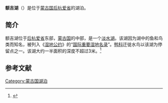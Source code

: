 {{otheruses}}
{{Infobox_lake
 |湖泊名稱 =额吉湖
 |湖泊照片 =Ogii_lake.jpg
 |湖泊照片標題 =
 |測深圖 =
 |測深圖標題 =
 |湖泊所在地 =[[蒙古国|蒙古国]]
 |座標 ={{Coord|47|45|39|N|102|46|02|E|type:waterbody_region:MN|display=inline,title}}
 |湖泊類別 =[[淡水湖|淡水湖]]
 |流入 =
 |流出 =
 |集水區面積 = 
 |正常滿水位標高 =
 |集水區國家 =
 |湖泊長度 =7.9 km
 |湖泊闊度 =5.3 km
 |湖泊面積 =25.7km<sup>2</sup> 
 |平均深度 =6.6m
 |最深深度 =15.3m
 |水體體積 =0.17 cu. km
 |湖水停留時間 =
 |湖岸線長度 =
 |海拔高度 = 1337m
 |湖中島嶼 =
 |湖邊城鎮 =
}}
'''额吉湖'''（{{lang-mn|Өгий нуур}}）是位于[[蒙古国|蒙古国]][[后杭爱省|后杭爱省]]的湖泊。

==简介==
额吉湖位于[[后杭爱省|后杭爱省]]东部，[[蒙古国|蒙古国]]的中部，是一个[[淡水湖|淡水湖]]。该湖因为湖中的鱼和鸟类而知名，被列入《[[湿地公约|湿地公约]]》的“[[国际重要湿地名录|国际重要湿地名录]]”。[[鸭科|鸭科]]迁徙水鸟以该湖为停留点之一。该湖大约一半面积的深度不超过3米。<ref name="Annotated list - Mongolia">{{cite web|title=The Annotated Ramsar List: Mongolia|url=http://www.ramsar.org/cda/en/ramsar-pubs-notes-anno-mongolia/main/ramsar/1-30-168%5E16502_4000_0__|publisher=Ramsar.org|accessdate=1 April 2013|archive-date=2013-04-09|archive-url=https://web.archive.org/web/20130409111953/http://www.ramsar.org/cda/en/ramsar-pubs-notes-anno-mongolia/main/ramsar/1-30-168%5E16502_4000_0__|dead-url=no}}</ref>

==参考文献==
{{reflist}}

[[Category:蒙古国湖泊|Category:蒙古国湖泊]]